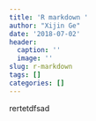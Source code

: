 ```yaml
---
title: 'R markdown '
author: "Xijin Ge"
date: '2018-07-02'
header:
  caption: ''
  image: ''
slug: r-markdown
tags: []
categories: []
---
```


rertetdfsad